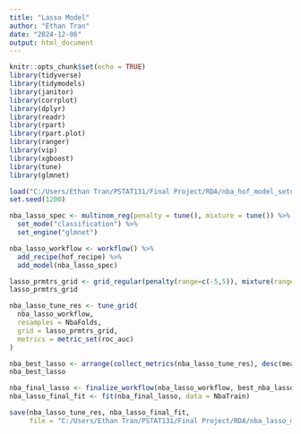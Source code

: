 ---
title: "Lasso Model"
author: "Ethan Tran"
date: "2024-12-06"
output: html_document
---

```{r setup, include=FALSE}
knitr::opts_chunk$set(echo = TRUE)
library(tidyverse)
library(tidymodels)
library(janitor)
library(corrplot)
library(dplyr)
library(readr)
library(rpart)
library(rpart.plot)
library(ranger)
library(vip)
library(xgboost)
library(tune)
library(glmnet)
```

```{r}
load("C:/Users/Ethan Tran/PSTAT131/Final Project/RDA/nba_hof_model_setup.rda")
set.seed(1200)
```

```{r}
nba_lasso_spec <- multinom_reg(penalty = tune(), mixture = tune()) %>%
  set_mode("classification") %>%
  set_engine("glmnet")
```

```{r}
nba_lasso_workflow <- workflow() %>%
  add_recipe(hof_recipe) %>%
  add_model(nba_lasso_spec)
```

```{r}
lasso_prmtrs_grid <- grid_regular(penalty(range=c(-5,5)), mixture(range = c(0,1)), levels = 10)
lasso_prmtrs_grid
```

```{r}
nba_lasso_tune_res <- tune_grid(
  nba_lasso_workflow,
  resamples = NbaFolds,
  grid = lasso_prmtrs_grid,
  metrics = metric_set(roc_auc)
)
```

```{r}
nba_best_lasso <- arrange(collect_metrics(nba_lasso_tune_res), desc(mean))
nba_best_lasso
```

```{r}
nba_final_lasso <- finalize_workflow(nba_lasso_workflow, best_nba_lasso)
nba_lasso_final_fit <- fit(nba_final_lasso, data = NbaTrain)
```

```{r}
save(nba_lasso_tune_res, nba_lasso_final_fit, 
     file = "C:/Users/Ethan Tran/PSTAT131/Final Project/RDA/nba_lasso_model.rda")
```
